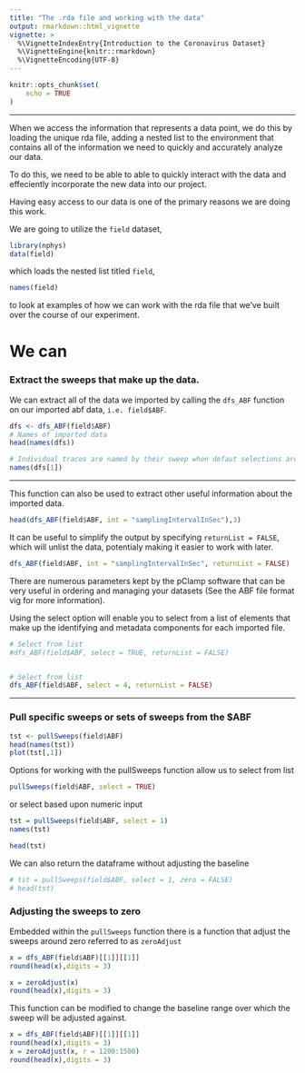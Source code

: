 ```yaml
---
title: "The .rda file and working with the data"
output: rmarkdown::html_vignette
vignette: >
  %\VignetteIndexEntry{Introduction to the Coronavirus Dataset}
  %\VignetteEngine{knitr::rmarkdown}
  %\VignetteEncoding{UTF-8}
---
```

```r
knitr::opts_chunk$set(
    echo = TRUE
)
```

---

When we access the information that represents a data point, we do this by loading the unique rda file, adding a nested list to the environment that contains all of the information we need to quickly and accurately analyze our data.

To do this, we need to be able to able to quickly interact with the data and effeciently incorporate the new data into our project.

Having easy access to our data is one of the primary reasons we are doing this work.

We are going to utilize the `field` dataset,

```r
library(nphys)
data(field)
```

which loads the nested list titled `field`, 

```r
names(field)
```

to look at examples of how we can work with the rda file that we've built over the course of our experiment. 


# We can

### Extract the sweeps that make up the data.

We can extract all of the data we imported by calling the `dfs_ABF` function on our imported abf data, `i.e. field$ABF`.

```r
dfs <- dfs_ABF(field$ABF)
# Names of imported data
head(names(dfs))

# Individual traces are named by their sweep when defaut selections are run
names(dfs[1])
```

---

This function can also be used to extract other useful information about the imported data.

```r
head(dfs_ABF(field$ABF, int = "samplingIntervalInSec"),3)
```

It can be useful to simplify the output by specifying `returnList = FALSE`, which will unlist the data, potentialy making it easier to work with later.
```r
dfs_ABF(field$ABF, int = "samplingIntervalInSec", returnList = FALSE)
```

There are numerous parameters kept by the pClamp software that can be very useful in ordering and managing your datasets (See the ABF file format vig for more information). 

Using the select option will enable you to select from a list of elements that make up the identifying and metadata components for each imported file.

```r
# Select from list
#dfs_ABF(field$ABF, select = TRUE, returnList = FALSE)


# Select from list
dfs_ABF(field$ABF, select = 4, returnList = FALSE)
```

---

### Pull specific sweeps or sets of sweeps from the $ABF

```r
tst <- pullSweeps(field$ABF)
head(names(tst))
plot(tst[,1])
```

Options for working with the pullSweeps function allow us to select from list

```r
pullSweeps(field$ABF, select = TRUE)
```

or select based upon numeric input
```r
tst = pullSweeps(field$ABF, select = 1)
names(tst)

head(tst)
```

We can also return the dataframe without adjusting the baseline
```r

# tst = pullSweeps(field$ABF, select = 1, zero = FALSE)
# head(tst)
```

### Adjusting the sweeps to zero

Embedded within the `pullSweeps` function there is a function that adjust the sweeps around zero referred to as `zeroAdjust`

```r

x = dfs_ABF(field$ABF)[[1]][[1]]
round(head(x),digits = 3)

x = zeroAdjust(x)
round(head(x),digits = 3)


```

This function can be modified to change the baseline range over which the sweep will be adjusted against.

```r
x = dfs_ABF(field$ABF)[[1]][[1]]
round(head(x),digits = 3)
x = zeroAdjust(x, r = 1200:1500)
round(head(x),digits = 3)

```


